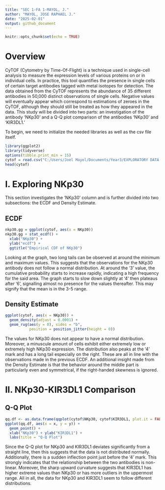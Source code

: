 ---
title: "SEC 1-FA 1-MAYOL, J."
author: "MAYOL, JOSE RAPHAEL J."
date: "2025-02-01"
output: github_document
---

```{r setup, include=FALSE}
knitr::opts_chunk$set(echo = TRUE)
```

# Overview

CyTOF (Cytometry by Time-Of-Flight) is a technique used in single-cell analysis to measure the expression levels of various proteins on or in individual cells. In practice, this tool quantifies the presence in single cells of certain target antibodies tagged with metal isotopes for detection. The data obtained from the CyTOF represents the abundance of 35 different antibodies in 50,000 distinct observations of single cells. Negative values will eventually appear which correspond to estimations of zeroes in the CyTOF, although they should still be treated as how they appeared in the data. This study will be divided into two parts: an investigation of the antibody 'NKp30' and a Q-Q plot comparison of the antibodies 'NKp30' and 'KIR3DL1.'

To begin, we need to initialize the needed libraries as well as the csv file itself.

```{r}
library(ggplot2)
library(tidyverse)
options(tibble.print_min = 15)
cytof = read.csv("C:/Users/Joel Mayol/Documents/Year3/EXPLORATORY DATA ANALYSIS/FA1/cytof_one_experiment.csv")
head(cytof)
```

# I. Exploring NKp30

This section investigates the 'NKp30' column and is further divided into two subsections: the ECDF and Density Estimate.

## ECDF

```{r}
nkp30.gg = ggplot(cytof, aes(x = NKp30))
nkp30.gg + stat_ecdf() +
  xlab("NKp30") +
  ylab("ecdf") +
  ggtitle("Empirical CDF of NKp30")
```

Looking at the graph, two long tails can be observed at around the minimum and maximum values. This suggests that the observations for the NKp30 antibody does not follow a normal distribution. At around the '3' value, the cumulative probability starts to increase rapidly, indicating a high frequency for the said area. The graph starts to slow down slightly at '4' then plateaus after '6', signalling almost no presence for the values thereafter. This may signify that the mean is in the 3-5 range.

## Density Estimate

```{r}
ggplot(cytof, aes(x = NKp30)) +
  geom_density(adjust = 0.0001) +
  geom_rug(aes(y = 0), sides = "b",
           position = position_jitter(height = 0))
```

The values for NKp30 does not appear to have a normal distribution. Moreover, a minuscule amount of cells exhibit either extremely low or extremely high NKp30 expression. The distribution also peaks at the '4' mark and has a long tail especially on the right. These are all in line with the observations made in the previous ECDF. An additional insight made from the Density Estimate is that the behavior around the middle part is particularly even and symmetrical, if the right-handed skewness is ignored.

# II. NKp30-KIR3DL1 Comparison

## Q-Q Plot

```{r}
qq.df <- as.data.frame(qqplot(cytof$NKp30, cytof$KIR3DL1, plot.it = FALSE))
ggplot(qq.df, aes(x = x, y = y)) +
  geom_point() +
  xlab("NKp30") + ylab("KIR3DL1") +
  labs(title = "Q-Q Plot")
```

Since the Q-Q plot for NKp30 and KIR3DL1 deviates significantly from a straight line, then this suggests that the data is not distributed normally. Additionally, there is a sudden inflection point just before the '4' mark. This strongly indicates that the relationship between the two antibodies is non-linear. Moreover, the sharp upward curvature suggests that KIR3DL1 has higher extreme values than NKp30 or has more outliers in the uppermost range. All in all, the data for NKp30 and KIR3DL1 seem to follow different distributions.

